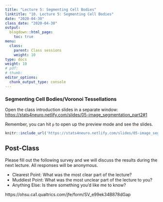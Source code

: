 ```yaml
---
title: "Lecture 5: Segmenting Cell Bodies"
linktitle: "10. Lecture 5: Segmenting Cell Bodies"
date: "2020-04-30"
class_date: "2020-04-30"
output:
  blogdown::html_page:
    toc: true
menu:
  class:
    parent: Class sessions
    weight: 10
type: docs
weight: 10
# pdf: 
# thumb: 
editor_options: 
  chunk_output_type: console
---
```


### Segmenting Cell Bodies/Voronoi Tessellations

Open the class introduction slides in a separate window: <a href="https://stats4neuro.netlify.com/slides/05-image_segmentation_part2#1" target="_blank">https://stats4neuro.netlify.com/slides/05-image_segmentation_part2#1</a>

Remember, you can hit `p` to open up the preview mode and see the slides.

```r
knitr::include_url('https://stats4neuro.netlify.com/slides/05-image_segmentation_part2#1')
```


## Post-Class

Please fill out the following survey and we will discuss the results during the next lecture. All responses will be anonymous.

- Clearest Point: What was the most clear part of the lecture?
- Muddiest Point: What was the most unclear part of the lecture to you?
- Anything Else: Is there something you'd like me to know?

https://ohsu.ca1.qualtrics.com/jfe/form/SV_e99ek34B878dGap

